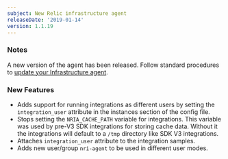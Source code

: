 ```yaml
---
subject: New Relic infrastructure agent
releaseDate: '2019-01-14'
version: 1.1.19
---
```


### Notes

A new version of the agent has been released. Follow standard procedures to [update your Infrastructure agent](/docs/infrastructure/new-relic-infrastructure/installation/update-infrastructure-agent).

### New Features

* Adds support for running integrations as different users by setting the `integration_user` attribute in the instances section of the config file.
* Stops setting the `NRIA_CACHE_PATH` variable for integrations. This variable was used by pre-V3 SDK integrations for storing cache data. Without it the integrations will default to a `/tmp` directory like SDK V3 integrations.
* Attaches `integration_user` attribute to the integration samples.
* Adds new user/group `nri-agent` to be used in different user modes.
